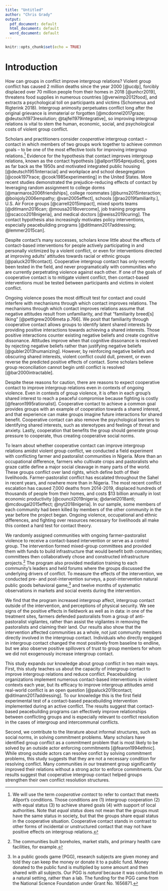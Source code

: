```yaml
---
title: "Untitled"
author: "Chris Grady"
output:
  pdf_document: default
  html_document: default
  word_document: default
---
```


```r
knitr::opts_chunk$set(echo = TRUE)
```
<!--
- Order of paragraphs.  
    - Say contact works in all these contexts.  
    - Say we don't know about contact in violent contexts.
    - Then say conflict poses difficult challenge because might prevent mechanisms + mechanisms & common thread + why they could be prevented.
    - Then say reasons for optimism?

************

chris: Need a paragraph about recent, personal, and heinous grievances both sides have.  That’s the difference between ecpn and other studies.

DIFFERENCE: (1) programmatic intervention using contact in place where people killed.  (2) among active participants and victims of the conflict, not just people who belong to groups in conflict.  Negative and salient personal experiences that define the outgroup.

need more psych mechanisms.  confirmation bias? anchoring? continued examples of the other side being bad.  Have to differentiate the bad/good?  No, have to actually decrease the amount of bad stuff.

Cognitive dissonance: need it for attitude/behavior change (Gubler).  Therefore need experiences that override prior beliefs.  Contact can provide positive experiences that are dissonant with pre-existing beliefs.  But if you continue to have experiences that justify pre-existing negative beliefs, attitude/behavior won't change because it is reinforced.  At best, contact in this environment will lead you to differentiate the "good" members from the wider group; they will be thought of as atypical.  (2) And if the new experiences/attitude change causes us to rethink self-concept/directly challenges us, more likely to reject new experiences to resolve dissonance.  Many of these group members have done things bad, cruel, or harmful to the other side.  Justified if the other side is bad; challenges self-concept if the other group is okay.  Very difficult to change attitudes from negative to positive if I have personally used my negative attitude to justify a bad thing.

cognitive dissonance works in conflict or not, but stronger directly proportional to the motivation.  How central is the attitude that the other side is bad -- strongest when an active participant in conflict.

Behavior changes attitude: once you do something, it's hard to adopt an attitude that your behavior was wrong.  Much easier to change attitudes that you have minimally acted on compared to an attitude when you burned down someone's house based on that attitude.


leads to motivated reasoning, confirmation bias; exacerbated by anchoring.  contact has to JAR someone enough to change their mind.  The amount you need to be JARRED depends on how much value you are deriving from current belief.  Changing mind == + future benefit from accuracy - cost of value from current belief.

Contact good at overriding false information.  You think X about the other group.  You interact with the other group and learn that X is wrong.  But what if you interact with the other group and X is wrong for then, but then you see other members of that group do X to your neighbor.

************

"First study to test contact-based intervention with people actively involved in the conflict.  Not just people who belong to groups in conflict, but with people have recent, personal, and heinous grievances against the other side.  Members of village been killed, etc, neighboring villages have been burned down and abandoned.  Neighboring ruga has been slaughtered.  Many salient grievances attributed to the other side and that define the group.  Would not expect contact to override these personal experiences and redefine whole group.

38% had a family member injured or killed in the conflict.  Only 40% were not personally affected by violence, be it a family member injured or killed, property damaged, or forced to leave home.  Median number killed in last clash was 10.  Also affects attitudes about the entire group: 70% at baseline say trust only 1-2 on 1-5 scale. 61% completely uncomf with intergroup marriage, less than 5% completely comfortable.  Share a meal: 33% comp uncomf, only 6% completely comf. ~75% fearful when farming/grazing/livelihood.

Lots of long-term intractable conflicts have hatred reinforced by social norms.  But in few have so many persons or their close friends/family members been directly harmed.  Something bad has happened to these people and their neighbors."


chris: need to emphasize things necesary for contact to change attitudes towards whole other group.  (1) generalize experiences in positive contact to whole group, (2) disaggregate group.

-->
# Introduction

How can groups in conflict improve intergroup relations?  Violent group conflict has caused 2 million deaths since the year 2000 [@ucdp], forcibly displaced over 70 million people from their homes in 2018 [@unhcr2019], threatens food supplies in numerous countries [@verwimp2012food], and extracts a psychological toll on participants and victims (Schomerus and Rigterink 2018).  Intergroup animosity perpetuates conflict long after the original grievance is immaterial or forgotten [@mcdonnel2017graze; @deutsch1973resolution; @tajfel1979integrative], so improving intergroup relations is vital to stem the human, economic, social, and psychological costs of violent group conflict.

Scholars and practitioners consider _cooperative_ intergroup contact -- contact in which members of two groups work together to achieve common goals -- to be one of the most effective tools for improving intergroup relations.[^coopCon]  Evidence for the hypothesis that contact improves intergroup relations, known as the contact hypothesis [@allport1954prejudice], goes as far back as the 1950s and motivated integrated public housing [@deutsch1951interracial] and workplace and school desegregation [@cook1971race; @cook1985experimenting] in the United States.  More recent studies demonstrated the prejudice-reducing effects of contact by leveraging random assignment to college dorms [@marmaros2006friendships], college roommates [@burns2015interaction; @boisjoly2006empathy; @van2005effect], schools [@rao2019familiarity.], U.S. Air Force groups [@carrell2015impact], mixed sports teams [@ditlmann2016can; @mousa2018overcome], job training programs [@scacco2018nigeria], and medical doctors [@weiss2019curing].  The contact hypothesis also increasingly motivates policy interventions, especially peacebuilding programs [@ditlmann2017addressing; @lemmer2015can].  

[^coopCon]: We will use the term _cooperative contact_ to refer to contact that meets Allport's conditions.  Those conditions are (1) intergroup cooperation (2) with equal status (3) to achieve shared goals (4) with support of local authorities.  Note that _equal status_ does not mean that the groups must have the same status in society, but that the groups share equal status in the cooperative situation.  Cooperative contact stands in contrast to other forms of incidental or unstructured contact that may not have positive effects on intergroup relations.

<!--chris: could combine this paragraph with another.  Also, need to frame differently.  Not quite true that the difference between my study and others is the violent conflict.  Arab/Jew is a violent conflict.  Farmer-pastoralist is different in some other way. -->
Despite contact's many successes, scholars know little about the effects of contact-based interventions for people actively participating in and personally victimized by a violent conflict, or even for interventions directed at improving adults' attitudes towards racial or ethnic groups [@paluck2019contact].  Cooperative intergroup contact has only recently been tested in the field, and never programatically with communities who are currently perpetrating violence against each other.  If one of the goals of cooperative contact is to mitigate violent conflict, then contact-based interventions must be tested between participants and victims in violent conflict.

<!--chris: alternative below paragraph (2-23-2020).
Ongoing violence poses the most difficult test for contact.  Improving attitude requires cognitive dissonance and the rejection of preexisting negative beliefs in favor of the new dissonant positive belief.  Personal participation and victimization in an ongoing conflict provides (1) experiences that confirm rather than refute the existing negative belief and (2) provide strong motivation to maintain negative beliefs to justify unfair or even harmful behavior to the other side.  Very difficult to change outgroup attitudes from negative to positive if outgroup continues to do bad things to me and if I have personally used my negative attitude to justify doing a bad thing.

Contact good at overriding false information.  You think X about the other group.  You interact with the other group and learn that X is wrong.  But what if you interact with the other group and X is wrong for then, but then you see other members of that group do X to your neighbor.
-->

Ongoing violence poses the most difficult test for contact and could interfere with mechanisms through which contact improves relations. The mechanisms through which contact improves relations assume that negative attitudes result from unfamiliarity, and that "familiarity breed[s] liking" [@pettigrew2006meta p.766].  We posit that familiarity through cooperative contact allows groups to identify latent shared interests by providing positive interactions towards achieving a shared interests. Those positive interactions counter existing negative beliefs and create cognitive dissonance.  Attitudes improve when that cognitive dissonance is resolved by rejecting negative beliefs rather than justifying negative beliefs [@gubler2013humanizing].  However, by reinforcing negative beliefs and obscuring shared interests, violent conflict could dull, prevent, or even reverse the predicted positive effects of contact. Some scholars believe group reconciliation cannot begin until conflict is resolved [@bar2000intractable].

<!--chris: whole paragraph too theory-y
Moreover, cooperative contact between some ingroup members and some outgroup members can only meaningfully improve group relations under two conditions.  First, group members must generalize their positive attitudes to the outgroup as a whole and if the effects of contact must diffuse to other ingroup members.  Attitudes generalize when the outgroup members involved in contact are viewed as typical of the outgroup [@hewstone1996contact] and diffusion primarily occurs through changing social norms about cross-group interaction [@paluck2009jsp; @christ2014contextual].  In contexts of ongoing violence, any cross-group interaction may mark an outgroup member as atypical, and social norms may stay staunchly opposed to intergroup cooperation.-->

<!--Something about cognitive dissonance here? -->
Despite these reasons for caution, there are reasons to expect cooperative contact to improve intergroup relations even in contexts of ongoing violence.  Even in contexts of group violence, it is often in each group's shared interest to reach a peaceful compromise because fighting is costly [@fearon1995rationalist].  Cooperative contact to achieve a common goal provides groups with an example of cooperation towards a shared interest, and that experience can make groups imagine future interactions for shared benefit.  Cooperative contact can also remove the psychological barriers to identifying shared interests, such as stereotypes and feelings of threat and anxiety.  Lastly, cooperation that benefits the group should generate group pressure to cooperate, thus creating cooperative social norms.

To learn about whether cooperative contact can improve intergroup relations amidst violent group conflict, we conducted a field experiment with conflicting farmer and pastoralist communities in Nigeria.  More than an occupational difference, farmers who cultivate crops and pastoralists who graze cattle define a major social cleavage in many parts of the world.  These groups conflict over land rights, which define both of their livelihoods.  Farmer-pastoralist conflict has escalated throughout the Sahel in recent years, and nowhere more than in Nigeria.  The most recent conflict escalation has caused 7,000 deaths from 2014-2019, displaced hundreds of thousands of people from their homes, and costs $13 billion annually in lost economic productivity [@council2019nigeria; @daniel2018anti; @mcdougal2015effect; @nyt2018nigeria].<!--don't need to cite news articles like this. you can give an address / identifier / link /etc in a footnote -->  In our sample, some members of each community had been killed by members of the other community in the year before the project began.  Ongoing violence, occupational and ethnic differences, and fighting over resources necessary for livelihoods all make this context a hard test for contact theory.  

We randomly assigned communities with ongoing farmer-pastoralist violence to receive a contact-based intervention or serve as a control group.  The intervention formed mixed-group committees and provided them with funds to build infrastructure that would benefit both communities; committees then collaboratively chose and constructed infrastructure projects.^[The communities built boreholes, market stalls, and primary health care facilities, for example.]  The program also provided mediation training to each community's leaders and held forums where the groups discussed the underlying drivers of conflict.  To measure the effects of the intervention, we conducted pre- and post-intervention surveys, a post-intervention natural public goods behavioral game,[^PGG] and twelve months of systematic observations in markets and social events during the intervention.

[^PGG]: In a public goods game (PGG), research subjects are given money and told they can keep the money or donate it to a public fund.  Money donated to the public fund is multiplied by some amount and then shared with all subjects.  Our PGG is _natural_ because it was conducted in a natural setting, rather than a lab.  The funding for the PGG came from the National Science Foundation under Grant No. 1656871.

<!-- Findings. -->

We find that the program increased intergroup affect, intergroup contact outside of the intervention, and perceptions of physical security.  We see signs of the positive effects in fieldwork as well as in data: in one of the treatment sites, farmers defended pastoralists from a group of anti-pastoralist vigilantes, rather than assist the vigilantes in removing the pastoralists and claiming their land.  Our results also show that the intervention affected communities as a whole, not just community members directly involved in the intergroup contact.  Individuals who directly engaged in intergroup contact changed the most positively from baseline to endline, but we also observe positive spillovers of trust to group members for whom we did not exogenously increase intergroup contact.

This study expands our knowledge about group conflict in two main ways.  First, this study teaches us about the capacity of intergroup contact to improve intergroup relations and reduce conflict.  Peacebuilding organizations implement numerous contact-based interventions in violent contexts each year, but its efficacy to improve intergroup attitudes amid real-world conflict is an open question [@paluck2019contact; @ditlmann2017addressing].  To our knowledge this is the first field experimental test of a contact-based peacebuilding intervention implemented during an active conflict.  The results suggest that contact-based peacebuilding programs can effectively improve relationships between conflicting groups and is especially relevant to conflict resolution in the cases of intergroup and intercommunal conflicts.

Second, we contribute to the literature about informal structures, such as social norms, in solving commitment problems.  Many scholars have identified group conflict as a commitment problem that is most likely to be solved by an outside actor enforcing commitments [@fearon1994ethnic].  While strong outside actors can resolve confict by solving commitment problems, this study suggests that they are not a necessary condition for resolving conflict.  Many communities in our treatment group significantly improved their relations without a strong actor to enforce commitments.  Our results suggest that cooperative intergroup contact helped groups strengthen their own conflict resolution structures.

<!--chris comments to self:

need to make theory section 1-2 paragraphs, not 3.  a para why it might not work, one para being very general about why it could work by helping groups identify shared interest, helping groups establish joint structures to mitigate conflict, ameliorate psych and social biases against outgroup, others. 

-->